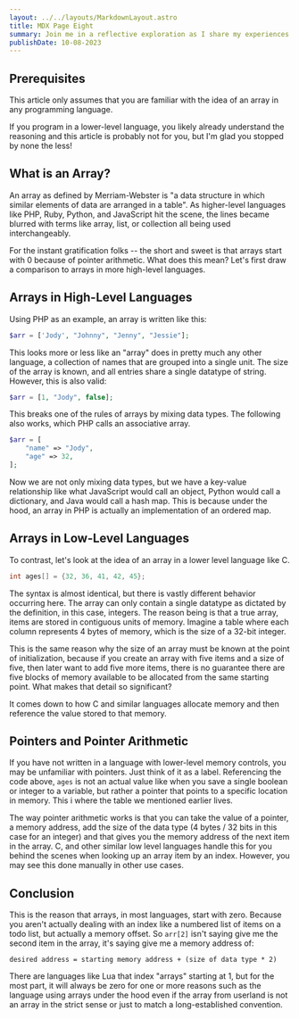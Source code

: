 ```yaml
---
layout: ../../layouts/MarkdownLayout.astro
title: MDX Page Eight
summary: Join me in a reflective exploration as I share my experiences and lessons learned during my two-year journey as an accessibility engineer. In this post, I take a candid look at how it all began, the progress made, and the ups and downs along the way. From successes to failures, I offer an honest account of the challenges faced and the growth achieved in the dynamic field of accessibility
publishDate: 10-08-2023
---
```



## Prerequisites

This article only assumes that you are familiar with the idea of an array in any programming language.

If you program in a lower-level language, you likely already understand the reasoning and this
article is probably not for you, but I'm glad you stopped by none the less!

## What is an Array?

An array as defined by Merriam-Webster is "a data structure in which similar elements of data are arranged in
a table". As higher-level languages like PHP, Ruby, Python, and JavaScript hit the scene, the lines became
blurred with terms like array, list, or collection all being used interchangeably.

For the instant gratification folks -- the short and sweet is that arrays start with 0 because of pointer
arithmetic. What does this mean? Let's first draw a comparison to arrays in more high-level languages.

## Arrays in High-Level Languages

Using PHP as an example, an array is written like this:

```php
$arr = ['Jody', "Johnny", "Jenny", "Jessie"];
```

This looks more or less like an "array" does in pretty much any other language, a collection of names that
are grouped into a single unit. The size of the array is known, and all entries share a single datatype of
string. However, this is also valid:

```php
$arr = [1, "Jody", false];
```

This breaks one of the rules of arrays by mixing data types. The following also works, which PHP calls an
associative array.

```php
$arr = [
    "name" => "Jody",
    "age" => 32,
];
```

Now we are not only mixing data types, but we have a key-value relationship like what JavaScript would call
an object, Python would call a dictionary, and Java would call a hash map. This is because under the hood,
an array in PHP is actually an implementation of an ordered map.

## Arrays in Low-Level Languages

To contrast, let's look at the idea of an array in a lower level language like C.

```c
int ages[] = {32, 36, 41, 42, 45};
```

The syntax is almost identical, but there is vastly different behavior occurring here. The array can only
contain a single datatype as dictated by the definition, in this case, integers. The reason being is that
a true array, items are stored in contiguous units of memory. Imagine a table where each column represents
4 bytes of memory, which is the size of a 32-bit integer.

This is the same reason why the size of an array must be known at the point of initialization, because if you
create an array with five items and a size of five, then later want to add five more items, there is no
guarantee there are five blocks of memory available to be allocated from the same starting point.
What makes that detail so significant?

It comes down to how C and similar languages allocate memory and then reference the value stored
to that memory.

## Pointers and Pointer Arithmetic

If you have not written in a language with lower-level memory controls, you may be unfamiliar with pointers.
Just think of it as a label. Referencing the code above, `ages` is not an actual value like when you save
a single boolean or integer to a variable, but rather a pointer that points to a specific location in memory.
This i where the table we mentioned earlier lives.

The way pointer arithmetic works is that you can take the value of a pointer, a memory address, add the
size of the data type (4 bytes / 32 bits in this case for an integer) and that gives you the memory address
of the next item in the array. C, and other similar low level languages handle this for you behind the
scenes when looking up an array item by an index. However, you may see this done manually in other
use cases.

## Conclusion

This is the reason that arrays, in most languages, start with zero. Because you aren't actually dealing with
an index like a numbered list of items on a todo list, but actually a memory offset. So `arr[2]` isn't saying
give me the second item in the array, it's saying give me a memory address of:

```text
desired address = starting memory address + (size of data type * 2)
```

There are languages like Lua that index "arrays" starting at 1, but for the most part, it will always be zero
for one or more reasons such as the language using arrays under the hood even if the array from userland is
not an array in the strict sense or just to match a long-established convention.
